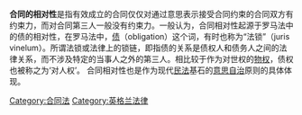 {{NoteTA
|T=zh-hans:合同相对性;zh-tw:契約之相對性
}}
{{legal}}
{{Contract law}}
'''合同的相对性'''是指有效成立的合同仅仅对通过意思表示接受合同约束的合同双方有约束力，而对合同第三人一般没有约束力。一般认为，合同相对性起源于罗马法中的债的相对性，在罗马法中，[[债|债]]（obligation）这个词，有时也称为“法锁”（juris vinelum）。所谓法锁或法律上的锁链，即指债的关系是债权人和债务人之间的法律关系，而不涉及特定的当事人之外的第三人。相比较于作为对世权的[[物权|物权]]，债权也被称之为‘对人权’。
合同相对性也是作为现代[[民法|民法]]基石的[[意思自治|意思自治]]原则的具体体现。

{{Law-stub}}

[[Category:合同法|Category:合同法]]
[[Category:英格兰法律|Category:英格兰法律]]